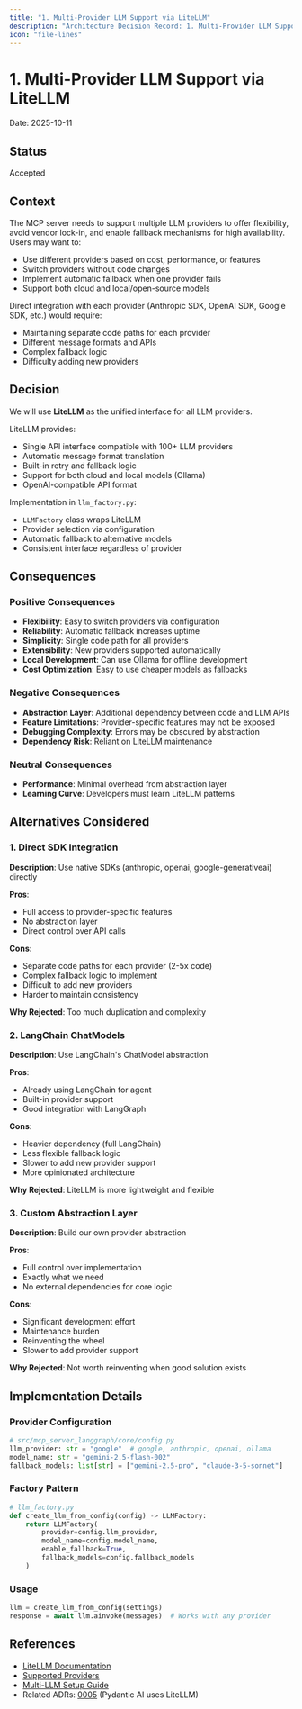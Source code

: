 ```yaml
---
title: "1. Multi-Provider LLM Support via LiteLLM"
description: "Architecture Decision Record: 1. Multi-Provider LLM Support via LiteLLM"
icon: "file-lines"
---
```


# 1. Multi-Provider LLM Support via LiteLLM

Date: 2025-10-11

## Status

Accepted

## Context

The MCP server needs to support multiple LLM providers to offer flexibility, avoid vendor lock-in, and enable fallback mechanisms for high availability. Users may want to:

- Use different providers based on cost, performance, or features
- Switch providers without code changes
- Implement automatic fallback when one provider fails
- Support both cloud and local/open-source models

Direct integration with each provider (Anthropic SDK, OpenAI SDK, Google SDK, etc.) would require:
- Maintaining separate code paths for each provider
- Different message formats and APIs
- Complex fallback logic
- Difficulty adding new providers

## Decision

We will use **LiteLLM** as the unified interface for all LLM providers.

LiteLLM provides:
- Single API interface compatible with 100+ LLM providers
- Automatic message format translation
- Built-in retry and fallback logic
- Support for both cloud and local models (Ollama)
- OpenAI-compatible API format

Implementation in `llm_factory.py`:
- `LLMFactory` class wraps LiteLLM
- Provider selection via configuration
- Automatic fallback to alternative models
- Consistent interface regardless of provider

## Consequences

### Positive Consequences

- **Flexibility**: Easy to switch providers via configuration
- **Reliability**: Automatic fallback increases uptime
- **Simplicity**: Single code path for all providers
- **Extensibility**: New providers supported automatically
- **Local Development**: Can use Ollama for offline development
- **Cost Optimization**: Easy to use cheaper models as fallbacks

### Negative Consequences

- **Abstraction Layer**: Additional dependency between code and LLM APIs
- **Feature Limitations**: Provider-specific features may not be exposed
- **Debugging Complexity**: Errors may be obscured by abstraction
- **Dependency Risk**: Reliant on LiteLLM maintenance

### Neutral Consequences

- **Performance**: Minimal overhead from abstraction layer
- **Learning Curve**: Developers must learn LiteLLM patterns

## Alternatives Considered

### 1. Direct SDK Integration

**Description**: Use native SDKs (anthropic, openai, google-generativeai) directly

**Pros**:
- Full access to provider-specific features
- No abstraction layer
- Direct control over API calls

**Cons**:
- Separate code paths for each provider (2-5x code)
- Complex fallback logic to implement
- Difficult to add new providers
- Harder to maintain consistency

**Why Rejected**: Too much duplication and complexity

### 2. LangChain ChatModels

**Description**: Use LangChain's ChatModel abstraction

**Pros**:
- Already using LangChain for agent
- Built-in provider support
- Good integration with LangGraph

**Cons**:
- Heavier dependency (full LangChain)
- Less flexible fallback logic
- Slower to add new provider support
- More opinionated architecture

**Why Rejected**: LiteLLM is more lightweight and flexible

### 3. Custom Abstraction Layer

**Description**: Build our own provider abstraction

**Pros**:
- Full control over implementation
- Exactly what we need
- No external dependencies for core logic

**Cons**:
- Significant development effort
- Maintenance burden
- Reinventing the wheel
- Slower to add provider support

**Why Rejected**: Not worth reinventing when good solution exists

## Implementation Details

### Provider Configuration

```python
# src/mcp_server_langgraph/core/config.py
llm_provider: str = "google"  # google, anthropic, openai, ollama
model_name: str = "gemini-2.5-flash-002"
fallback_models: list[str] = ["gemini-2.5-pro", "claude-3-5-sonnet"]
```

### Factory Pattern

```python
# llm_factory.py
def create_llm_from_config(config) -> LLMFactory:
    return LLMFactory(
        provider=config.llm_provider,
        model_name=config.model_name,
        enable_fallback=True,
        fallback_models=config.fallback_models
    )
```

### Usage

```python
llm = create_llm_from_config(settings)
response = await llm.ainvoke(messages)  # Works with any provider
```

## References

- [LiteLLM Documentation](https://docs.litellm.ai/)
- [Supported Providers](https://docs.litellm.ai/docs/providers)
- [Multi-LLM Setup Guide](/guides/multi-llm-setup)
- Related ADRs: [0005](/architecture/adr-0005-pydantic-ai-integration) (Pydantic AI uses LiteLLM)
